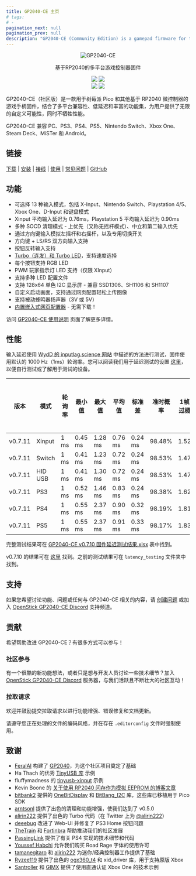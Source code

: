 ```yaml
---
title: GP2040-CE 主页
# tags:
# -
pagination_next: null
pagination_prev: null
description: "GP2040-CE (Community Edition) is a gamepad firmware for the Raspberry Pi Pico and other boards based on the RP2040 microcontrollers that combines multi-platform compatibility, low latency and a rich feature set to provide endless customization possibilities without sacrificing performance."
---
```


<p align="center">
  <a>
    <img alt="GP2040-CE" src="https://raw.githubusercontent.com/OpenStickCommunity/Site/main/docs/assets/images/gp2040-ce-logo.png" />
  </a>
</p>

<p align="center">
  基于RP2040的多平台游戏控制器固件
</p>

<p align="center">
  <img src="https://img.shields.io/github/license/OpenStickCommunity/GP2040-CE" />
  <img src="https://img.shields.io/github/actions/workflow/status/OpenStickCommunity/GP2040-CE/cmake.yml" />
  <br />
  <img src="https://img.shields.io/badge/inputlag.science-0.86%20ms-blue" />
  <img src="https://img.shields.io/badge/MiSTer%20latency-0.765%20ms-blue" />
</p>

<p>
  GP2040-CE（社区版）是一款用于树莓派 Pico 和其他基于 RP2040 微控制器的游戏手柄固件，结合了多平台兼容性、低延迟和丰富的功能集，为用户提供了无限的自定义可能性，同时不牺牲性能。
</p>

<p>
  GP2040-CE 兼容 PC、PS3、PS4、PS5、Nintendo Switch、Xbox One、Steam Deck、MiSTer 和 Android。
</p>

## 链接

[下载](./downloads.mdx) | [安装](/docs/installation.mdx) | [接线](/docs/controller-build/wiring.mdx) | [使用](/docs/usage.mdx) | [常见问题](/docs/faq/faq-general.mdx) | [GitHub](https://github.com/OpenStickCommunity/GP2040-CE)

## 功能

- 可选择 13 种输入模式，包括 X-Input、Nintendo Switch、Playstation 4/5、Xbox One、D-Input 和键盘模式
- Xinput 平均输入延迟为 0.76ms，Playstation 5 平均输入延迟为 0.90ms
- 多种 SOCD 清理模式 - 上优先（又称无摇杆模式）、中立和第二输入优先
- 通过方向键输入模拟左摇杆和右摇杆，以及专用切换开关
- 方向键 + LS/RS 双方向输入支持
- 按钮反转输入支持
- [Turbo（连发）和 Turbo LED](/docs/add-ons/turbo.mdx)，支持速度选择
- 每个按钮支持 RGB LED
- PWM 玩家指示灯 LED 支持（仅限 XInput）
- 支持多种 LED 配置文件
- 支持 128x64 单色 I2C 显示屏 - 兼容 SSD1306、SH1106 和 SH1107
- 自定义启动画面，支持通过网页配置轻松上传图像
- 支持被动蜂鸣器扬声器（3V 或 5V）
- [内置嵌入式网页配置器](/docs/web-configurator/web-configurator.mdx) - 无需下载！

访问 [GP2040-CE 使用说明](/docs/usage.mdx) 页面了解更多详情。

## 性能

输入延迟使用 [WydD 的 inputlag.science 网站](https://inputlag.science/controller/methodology) 中描述的方法进行测试，固件使用默认的 1000 Hz（1ms）轮询率。您可以阅读我们用于延迟测试的设置 [这里](https://github.com/OpenStickCommunity/Site/blob/main/latency_testing/README.md)，以便自行测试或了解用于测试的设备。

| 版本    | 模式      | 轮询率   | 最小值   | 最大值   | 平均值   | 标准差   | 准时概率 | 1帧跳过概率 | 2帧跳过概率 |
| ------- | --------- | -------- | -------- | -------- | -------- | -------- | ---------- | ------------- | ------------- |
| v0.7.11 | Xinput    | 1 ms     | 0.45 ms  | 1.28 ms  | 0.76 ms  | 0.24 ms  | 98.48%     | 1.52%         | 0%            |
| v0.7.11 | Switch    | 1 ms     | 0.41 ms  | 1.23 ms  | 0.72 ms  | 0.24 ms  | 98.53%     | 1.47%         | 0%            |
| v0.7.11 | HID USB   | 1 ms     | 0.41 ms  | 1.30 ms  | 0.72 ms  | 0.24 ms  | 98.53%     | 1.47%         | 0%            |
| v0.7.11 | PS3       | 1 ms     | 0.52 ms  | 1.46 ms  | 0.83 ms  | 0.24 ms  | 98.38%     | 1.62%         | 0%            |
| v0.7.11 | PS4       | 1 ms     | 0.55 ms  | 2.37 ms  | 0.90 ms  | 0.32 ms  | 98.19%     | 1.81%         | 0%            |
| v0.7.11 | PS5       | 1 ms     | 0.55 ms  | 2.37 ms  | 0.91 ms  | 0.33 ms  | 98.17%     | 1.83%         | 0%            |

完整测试结果可在 [GP2040-CE v0.7.10 固件延迟测试结果.xlsx](https://github.com/OpenStickCommunity/Site/raw/main/latency_testing/GP2040-CE_Firmware_Latency_Test_Results_v0.7.11.xlsx) 表中找到。

v0.7.10 的结果可在 [这里](https://github.com/OpenStickCommunity/Site/raw/main/latency_testing/GP2040-CE_Firmware_Latency_Test_Results_v0.7.10.xlsx) 找到。之前的测试结果可在 `latency_testing` 文件夹中找到。

## 支持

如果您希望讨论功能、问题或任何与 GP2040-CE 相关的内容，请 [创建问题](https://github.com/OpenStickCommunity/GP2040-CE/issues/new) 或加入 [OpenStick GP2040-CE Discord](https://discord.gg/k2pxhke7q8) 支持频道。

## 贡献

希望帮助改进 GP2040-CE？有很多方式可以参与！

### 社区参与

有一个很酷的新功能想法，或者只是想与开发人员讨论一些技术细节？加入 [OpenStick GP2040-CE Discord](https://discord.gg/k2pxhke7q8) 服务器，与我们活跃且不断壮大的社区互动！

### 拉取请求

欢迎并鼓励提交拉取请求以进行功能增强、错误修复和文档更新。

请遵守您正在处理的文件的编码风格，并在存在 `.editorconfig` 文件时强制使用。

## 致谢

- [FeralAI](https://github.com/FeralAI) 构建了 [GP2040](https://github.com/FeralAI/GP2040)，为这个社区项目奠定了基础
- Ha Thach 的优秀 [TinyUSB 库](https://github.com/hathach/tinyusb) 示例
- fluffymadness 的 [tinyusb-xinput](https://github.com/fluffymadness/tinyusb-xinput) 示例
- Kevin Boone 的 [关于使用 RP2040 闪存作为模拟 EEPROM 的博客文章](https://kevinboone.me/picoflash.html)
- [bitbank2](https://github.com/bitbank2) 提供的 [OneBitDisplay](https://github.com/bitbank2/OneBitDisplay) 和 [BitBang_I2C](https://github.com/bitbank2/BitBang_I2C) 库，这些库已移植用于 Pico SDK
- [arntsonl](https://github.com/arntsonl) 提供了出色的清理和功能增强，使我们达到了 v0.5.0
- [alirin222](https://github.com/alirin222) 提供了出色的 Turbo 代码（在 Twitter 上为 [@alirin222](https://twitter.com/alirin222)）
- [deeebug](https://github.com/deeebug) 改进了 Web-UI 并修复了 PS3 Home 按钮问题
- [TheTrain](https://github.com/TheTrainGoes/GP2040-Projects) 和 [Fortinbra](https://github.com/Fortinbra) 帮助推动我们的社区发展
- [PassingLink](https://github.com/passinglink/passinglink) 提供了有关 PS4 实现的技术细节和代码
- [Youssef Habchi](https://youssef-habchi.com/) 允许我们购买 Road Rage 字体的使用许可
- [tamanegitaro](https://github.com/tamanegitaro/) 和 [alirin222](https://github.com/alirin222) 为迷你/经典控制器工作提供了基础
- [Ryzee119](https://github.com/Ryzee119) 提供了出色的 [ogx360_t4](https://github.com/Ryzee119/ogx360_t4/) 和 xid_driver 库，用于支持原版 Xbox
- [Santroller](https://github.com/Santroller/Santroller) 和 [GIMX](https://github.com/matlo/GIMX) 提供了使用直通认证 Xbox One 的技术示例
